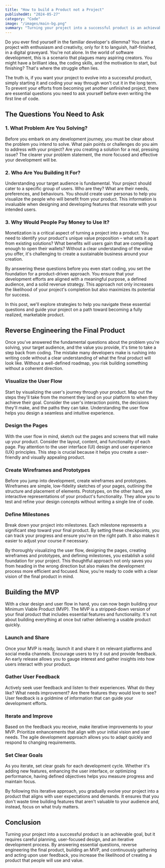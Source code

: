 ```yaml
---
title: "How to build a Product not a Project"
publishedAt: "2024-05-27"
category: "Code"
image: "/images/main-bg.png"
summary: "Turning your project into a successful product is an achievable goal, but it requires careful planning, user-focused design, and an iterative development process."
---
```


Do you ever find yourself in the familiar developer's dilemma? You start a project with enthusiasm and creativity, only for it to languish, half-finished, in a digital graveyard. You're not alone. In the world of software development, this is a scenario that plagues many aspiring creators. You might have a brilliant idea, the coding skills, and the motivation to start, but finishing? That's where the struggle often lies.

The truth is, if you want your project to evolve into a successful product, simply starting it and coding your way through won't cut it in the long term. To prevent your efforts from becoming yet another unfinished project, there are essential questions you need to ask yourself before even writing the first line of code.

## The Questions You Need to Ask

### 1. What Problem Are You Solving?

Before you embark on any development journey, you must be clear about the problem you intend to solve. What pain points or challenges do you aim to address with your project? Are you creating a solution for a real, pressing issue? The clearer your problem statement, the more focused and effective your development will be.

### 2. Who Are You Building It For?

Understanding your target audience is fundamental. Your project should cater to a specific group of users. Who are they? What are their needs, preferences, and behaviours. You should create user personas to help you visualize the people who will benefit from your product. This information is invaluable when designing and developing features that resonate with your intended users.

### 3. Why Would People Pay Money to Use It?

Monetization is a critical aspect of turning a project into a product. You need to identify your product's unique value proposition – what sets it apart from existing solutions? What benefits will users gain that are compelling enough to open their wallets? Without a clear understanding of the value you offer, it's challenging to create a sustainable business around your creation.

By answering these questions before you even start coding, you set the foundation for a product-driven approach. You ensure that your development efforts are aligned with a meaningful purpose, a defined audience, and a solid revenue strategy. This approach not only increases the likelihood of your project's completion but also maximizes its potential for success.

In this post, we'll explore strategies to help you navigate these essential questions and guide your project on a path toward becoming a fully realized, marketable product.

## Reverse Engineering the Final Product

Once you've answered the fundamental questions about the problem you're solving, your target audience, and the value you provide, it's time to take a step back from coding. The mistake many developers make is rushing into writing code without a clear understanding of what the final product will look like. Without a well-defined roadmap, you risk building something without a coherent direction.

### Visualize the User Flow

Start by visualizing the user's journey through your product. Map out the steps they'll take from the moment they land on your platform to when they achieve their goal. Consider the user's interaction points, the decisions they'll make, and the paths they can take. Understanding the user flow helps you design a seamless and intuitive experience.

### Design the Pages

With the user flow in mind, sketch out the pages and screens that will make up your product. Consider the layout, content, and functionality of each page. Pay attention to the user interface (UI) design and user experience (UX) principles. This step is crucial because it helps you create a user-friendly and visually appealing product.

### Create Wireframes and Prototypes

Before you jump into development, create wireframes and prototypes. Wireframes are simple, low-fidelity sketches of your pages, outlining the structure and placement of elements. Prototypes, on the other hand, are interactive representations of your product's functionality. They allow you to test and refine your design concepts without writing a single line of code.

### Define Milestones

Break down your project into milestones. Each milestone represents a significant step toward your final product. By setting these checkpoints, you can track your progress and ensure you're on the right path. It also makes it easier to adjust your course if necessary.

By thoroughly visualizing the user flow, designing the pages, creating wireframes and prototypes, and defining milestones, you establish a solid foundation for your project. This thoughtful approach not only saves you from heading in the wrong direction but also makes the development process more efficient and focused. Now, you're ready to code with a clear vision of the final product in mind.

## Building the MVP

With a clear design and user flow in hand, you can now begin building your Minimum Viable Product (MVP). The MVP is a stripped-down version of your final product that includes essential features and functionality. It's not about building everything at once but rather delivering a usable product quickly.

### Launch and Share

Once your MVP is ready, launch it and share it on relevant platforms and social media channels. Encourage users to try it out and provide feedback. An early release allows you to gauge interest and gather insights into how users interact with your product.

### Gather User Feedback

Actively seek user feedback and listen to their experiences. What do they like? What needs improvement? Are there features they would love to see? User feedback is a goldmine of information that can guide your development efforts.

### Iterate and Improve

Based on the feedback you receive, make iterative improvements to your MVP. Prioritize enhancements that align with your initial vision and user needs. The agile development approach allows you to adapt quickly and respond to changing requirements.

### Set Clear Goals

As you iterate, set clear goals for each development cycle. Whether it's adding new features, enhancing the user interface, or optimizing performance, having defined objectives helps you measure progress and maintain focus.

By following this iterative approach, you gradually evolve your project into a product that aligns with user expectations and demands. It ensures that you don't waste time building features that aren't valuable to your audience and, instead, focus on what truly matters.

## Conclusion

Turning your project into a successful product is an achievable goal, but it requires careful planning, user-focused design, and an iterative development process. By answering essential questions, reverse engineering the final product, building an MVP, and continuously gathering and acting upon user feedback, you increase the likelihood of creating a product that people will use and value.
